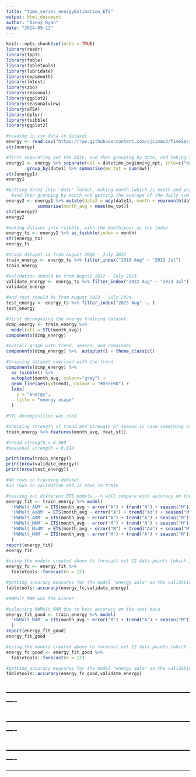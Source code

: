 ---
title: "time_series_energyEstimation_ETS"
output: html_document
author: "Danny Ryan"
date: "2024-09-12"
---

```{r setup, include=FALSE}
knitr::opts_chunk$set(echo = TRUE)
library(readr)
library(fpp3)
library(fable)
library(fabletools)
library(lubridate)
library(expsmooth)
library(lmtest)
library(zoo)
library(seasonal)
library(ggplot2)
library(seasonalview)
library(aTSA)
library(dplyr)
library(tsibble)
library(ggplot2)
```


```{r}
#reading in csv data to dataset 
energy <- read.csv("https://raw.githubusercontent.com/sjsimmo2/TimeSeries/master/energy_F2024.csv")
str(energy)
```

```{r}
#first separating out the date, and then grouping by date, and taking the sum MW per day
energy1 <- energy %>% separate(col = datetime_beginning_ept, into=c("date1", "else"), sep =" ") %>% 
        group_by(date1) %>% summarise(mw_tot = sum(mw))
str(energy1)
energy1
```

```{r}
#putting date2 into 'date' format, making month (which is month and year), 
  #and then grouping by month and getting the average of the daily sum for each month/year
energy2 <- energy1 %>% mutate(date2 = mdy(date1), month = yearmonth(date2)) %>% group_by(month) %>% 
            summarise(month_avg = mean(mw_tot))
str(energy2)
energy2
```

```{r}
#making dataset into tsibble, with the month/year as the index
energy_ts <- energy2 %>% as_tsibble(index = month)
str(energy_ts)
energy_ts
```

```{r}
#train dataset is from August 2018 - July 2022
train_energy <- energy_ts %>% filter_index("2018 Aug" ~ "2022 Jul")
train_energy

#validation should be from August 2022 - July 2023
validate_energy <- energy_ts %>% filter_index("2022 Aug" ~ "2023 Jul")
validate_energy

#and test should be from August 2023 - July 2024.
test_energy <- energy_ts %>% filter_index("2023 Aug" ~. )
test_energy
```


```{r}
#first decomposing the energy training dataset
dcmp_energy <- train_energy %>% 
  model(stl = STL(month_avg))
components(dcmp_energy)

#overall graph with trend, season, and remainder
components(dcmp_energy) %>%  autoplot() + theme_classic()
```

```{r}
#training dataset overlaid with the trend
components(dcmp_energy) %>% 
  as_tsibble() %>% 
  autoplot(month_avg, colour="gray") +
  geom_line(aes(y=trend), colour = "#D55E00") +
  labs(
    y = "energy",
    title = "energy usage"
  )

#STL decomposition was used
```

```{r}
#checking strength of trend and strength of season in case something stands out
train_energy %>% features(month_avg, feat_stl)

#trend strength = 0.368
#seasonal strength = 0.914

```

```{r}
print(nrow(train_energy))
print(nrow(validate_energy)) 
print(nrow(test_energy))

#48 rows in training dataset
#12 rows in validation and 12 rows in train

```


```{r}
#testing out different ETS models --> will compare with accuracy on the test data
energy_fit <- train_energy %>% model(
  'HWMult_ANM' = ETS(month_avg ~ error("A") + trend("N") + season("M")),
  'HWMult_AaDM' = ETS(month_avg ~ error("A") + trend("Ad") + season("M")),
  'HWMult_AAM' = ETS(month_avg ~ error("A") + trend("A") + season("M")),
  'HWMult_MNM' = ETS(month_avg ~ error("M") + trend("N") + season("M")),
  'HWMult_MadM' = ETS(month_avg ~ error("M") + trend("Ad") + season("M")),
  'HWMult_MAM' = ETS(month_avg ~ error("M") + trend("A") + season("M"))
  )
report(energy_fit)
energy_fit

#using the models created above to forecast out 12 data points (which is the length of the validation dataset)
energy_fc <- energy_fit %>% 
  fabletools::forecast(h = 12)

#getting accuracy measures for the model "energy auto" on the validation dataset 
fabletools::accuracy(energy_fc,validate_energy)

#HWMult_MAM was the winner
```


```{r}
#selecting HWMult_MAM due to best accuracy on the test data
energy_fit_good <- train_energy %>% model(
  'HWMult_MAM' = ETS(month_avg ~ error("M") + trend("A") + season("M"))
  )
report(energy_fit_good)
energy_fit_good

#using the models created above to forecast out 12 data points (which is the length of the validation dataset)
energy_fc_good <- energy_fit_good %>% 
  fabletools::forecast(h = 12)

#getting accuracy measures for the model "energy auto" on the validation dataset 
fabletools::accuracy(energy_fc_good,validate_energy)
```
----------------------------------------------------------------------------
----------------------------------------------------------------------------
----------------------------------------------------------------------------
----------------------------------------------------------------------------
----------------------------------------------------------------------------
----------------------------------------------------------------------------
----------------------------------------------------------------------------




